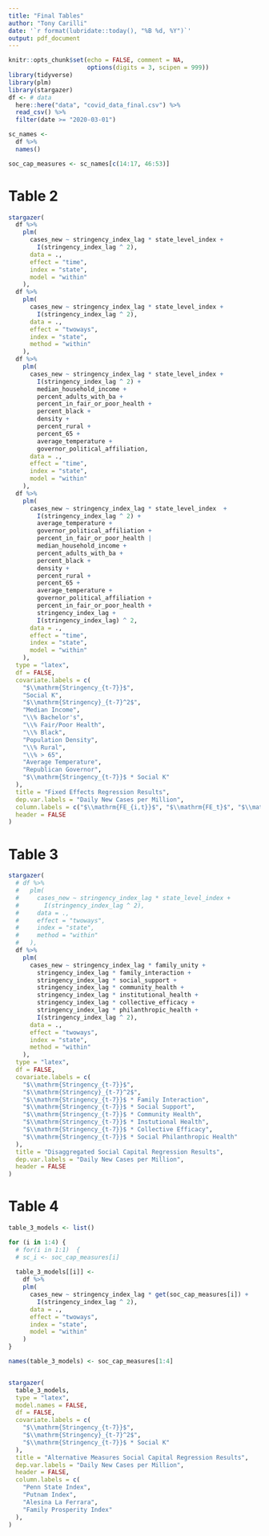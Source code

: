 ```yaml
---
title: "Final Tables"
author: "Tony Carilli"
date: '`r format(lubridate::today(), "%B %d, %Y")`'
output: pdf_document
---
```


```r
knitr::opts_chunk$set(echo = FALSE, comment = NA,
                      options(digits = 3, scipen = 999))
library(tidyverse)
library(plm)
library(stargazer)
df <- # data
  here::here("data", "covid_data_final.csv") %>% 
  read_csv() %>% 
  filter(date >= "2020-03-01")

sc_names <-
  df %>%
  names() 

soc_cap_measures <- sc_names[c(14:17, 46:53)]
```



# Table 2

```r
stargazer(
  df %>%
    plm(
      cases_new ~ stringency_index_lag * state_level_index +
        I(stringency_index_lag ^ 2),
      data = .,
      effect = "time",
      index = "state",
      model = "within"
    ),
  df %>%
    plm(
      cases_new ~ stringency_index_lag * state_level_index +
        I(stringency_index_lag ^ 2),
      data = .,
      effect = "twoways",
      index = "state",
      method = "within"
    ),
  df %>%
    plm(
      cases_new ~ stringency_index_lag * state_level_index +
        I(stringency_index_lag ^ 2) +
        median_household_income +
        percent_adults_with_ba +
        percent_in_fair_or_poor_health +
        percent_black +
        density +
        percent_rural +
        percent_65 +
        average_temperature +
        governor_political_affiliation,
      data = .,
      effect = "time",
      index = "state",
      model = "within"
    ),
  df %>%
    plm(
      cases_new ~ stringency_index_lag * state_level_index  +
        I(stringency_index_lag ^ 2) +
        average_temperature +
        governor_political_affiliation +
        percent_in_fair_or_poor_health |
        median_household_income +
        percent_adults_with_ba +
        percent_black +
        density +
        percent_rural +
        percent_65 +
        average_temperature +
        governor_political_affiliation +
        percent_in_fair_or_poor_health +
        stringency_index_lag +
        I(stringency_index_lag) ^ 2,
      data = .,
      effect = "time",
      index = "state",
      model = "within"
    ),
  type = "latex",
  df = FALSE,
  covariate.labels = c(
    "$\\mathrm{Stringency_{t-7}}$",
    "Social K",
    "$\\mathrm{Stringency}_{t-7}^2$",
    "Median Income",
    "\\% Bachelor's",
    "\\% Fair/Poor Health",
    "\\% Black",
    "Population Density",
    "\\% Rural",
    "\\% > 65",
    "Average Temperature",
    "Republican Governor",
    "$\\mathrm{Stringency_{t-7}}$ * Social K"
  ),
  title = "Fixed Effects Regression Results",
  dep.var.labels = "Daily New Cases per Million",
  column.labels = c("$\\mathrm{FE_{i,t}}$", "$\\mathrm{FE_t}$", "$\\mathrm{FE_t}$", "$\\mathrm{IVFE_t}$"),
  header = FALSE
)
```

# Table 3

```r
stargazer(
  # df %>%
  #   plm(
  #     cases_new ~ stringency_index_lag * state_level_index +
  #       I(stringency_index_lag ^ 2),
  #     data = .,
  #     effect = "twoways",
  #     index = "state",
  #     method = "within"
  #   ),
  df %>%
    plm(
      cases_new ~ stringency_index_lag * family_unity +
        stringency_index_lag * family_interaction +
        stringency_index_lag * social_support +
        stringency_index_lag * community_health +
        stringency_index_lag * institutional_health +
        stringency_index_lag * collective_efficacy +
        stringency_index_lag * philanthropic_health +
        I(stringency_index_lag ^ 2),
      data = .,
      effect = "twoways",
      index = "state",
      method = "within"
    ),
  type = "latex",
  df = FALSE,
  covariate.labels = c(
    "$\\mathrm{Stringency_{t-7}}$",
    "$\\mathrm{Stringency}_{t-7}^2$",
    "$\\mathrm{Stringency_{t-7}}$ * Family Interaction",
    "$\\mathrm{Stringency_{t-7}}$ * Social Support",
    "$\\mathrm{Stringency_{t-7}}$ * Community Health",
    "$\\mathrm{Stringency_{t-7}}$ * Instutional Health",
    "$\\mathrm{Stringency_{t-7}}$ * Collective Efficacy",
    "$\\mathrm{Stringency_{t-7}}$ * Social Philanthropic Health"
  ),
  title = "Disaggregated Social Capital Regression Results",
  dep.var.labels = "Daily New Cases per Million",
  header = FALSE
)
```

# Table 4

```r
table_3_models <- list()

for (i in 1:4) {
  # for(i in 1:1)  {
  # sc_i <- soc_cap_measures[i]
  
  table_3_models[[i]] <-
    df %>%
    plm(
      cases_new ~ stringency_index_lag * get(soc_cap_measures[i]) +
        I(stringency_index_lag ^ 2),
      data = .,
      effect = "twoways",
      index = "state",
      model = "within"
    ) 
}

names(table_3_models) <- soc_cap_measures[1:4]


stargazer(
  table_3_models,
  type = "latex",
  model.names = FALSE,
  df = FALSE,
  covariate.labels = c(
    "$\\mathrm{Stringency_{t-7}}$",
    "$\\mathrm{Stringency}_{t-7}^2$",
    "$\\mathrm{Stringency_{t-7}}$ * Social K"
  ),
  title = "Alternative Measures Social Capital Regression Results",
  dep.var.labels = "Daily New Cases per Million",
  header = FALSE,
  column.labels = c(
    "Penn State Index",
    "Putnam Index",
    "Alesina La Ferrara",
    "Family Prosperity Index"
  ),
)
```



